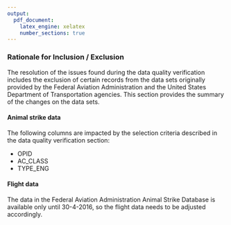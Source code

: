 ```yaml
---
output:
  pdf_document:
    latex_engine: xelatex
    number_sections: true
---
```


### Rationale for Inclusion / Exclusion

The resolution of the issues found during the data quality verification includes the exclusion of certain records from the data sets originally provided by the Federal Aviation Administration and the United States Department of Transportation agencies. This section provides the summary of the changes on the data sets.

#### Animal strike data

The following columns are impacted by the selection criteria described in the data quality verification section:

* OPID
* AC_CLASS
* TYPE_ENG

#### Flight data

The data in the Federal Aviation Administration Animal Strike Database is available only until 30-4-2016, so the flight data needs to be adjusted accordingly.

